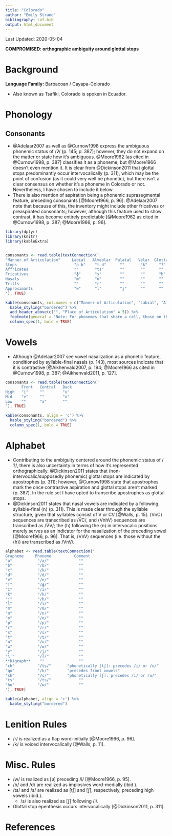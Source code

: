 ```yaml
---
title: "Colorado"
author: "Emily Strand"
bibliography: cof.bib
output: html_document
---
```


Last Updated: 2020-05-04

**COMPROMISED: orthographic ambiguity around glottal stops**

# Background

**Language Family:** Barbacoan / Cayapa-Colorado

* Also known as Tsafiki, Colorado is spoken in Ecuador.

# Phonology

## Consonants

* @Adelaar2007 as well as @Curnow1998 express the ambiguous phonemic status of /ʔ/ (p. 145; p. 387); however, they do not expand on the matter or state how it's ambiguous. @Moore1962 [as cited in @Curnow1998, p. 387] classifies it as a phoneme, but @Moore1966 doesn't even mention it. It is clear from @Dickinson2011 that glottal stops predominantly occur intervocalically (p. 311), which may be the point of confusion (as it could very well be phonetic), but there isn't a clear consensus on whether it's a phoneme in Colorado or not. Nevertheless, I have chosen to include it below
* There is also mention of aspiration being a phonemic suprasegmental feature, preceding consonants [@Moore1966, p. 96]. @Adelaar2007 note that because of this, the inventory might include other fricatives or preaspirated consonants; however, although this feature used to show contrast, it has become entirely predictable [@Moore1962 as cited in @Curnow1998, p. 387; @Moore1966, p. 96].

```r

library(dplyr)
library(knitr)
library(kableExtra)


consonants <- read.table(textConnection('
"Manner of Articulation"     Labial   Alveolar  Palatal   Velar  Glottal
Stops                         "p b"    "t d"      ""       "k"     "ʔ"
Affricates                    ""       "ts"       ""       ""      ""
Fricatives                    "ɸ"      "s"        ""       ""      "h"
Nasals                        "m"      "n"        ""       ""      ""
Trills                        ""       "r"        ""       ""      ""
Approximants                  "w"      "l"        "j"      ""      ""
'), TRUE)

kable(consonants, col.names = c("Manner of Articulation", "Labial", "Alveolar", "Palatal", "Velar", "Glottal"), align = 'c') %>%
  kable_styling("bordered") %>%
  add_header_above(c("", "Place of Articulation" = 5)) %>%
  footnote(general = "Note: For phonemes that share a cell, those on the left are voiceless and those on the right are voiced.", general_title = "") %>%
  column_spec(1, bold = TRUE)

```

# Vowels

* Although @Adelaar2007 see vowel nasalization as a phonetic feature, conditioned by syllable-final nasals (p. 143), most sources indicate that it is contrastive [@Aikhenvald2007, p. 194; @Moore1966 as cited in @Curnow1998, p. 387; @Aikhenvald2011, p. 127].

```r
consonants <- read.table(textConnection('
       Front   Central   Back
High   "i"     ""        "u"
Mid    "e"     ""        "o"
Low    ""      "a"       ""
'), TRUE)

kable(consonants, align = 'c') %>%
  kable_styling("bordered") %>%
  column_spec(1, bold = TRUE)
```


# Alphabet

* Contributing to the ambiguity centered around the phonemic status of /ʔ/, there is also uncertainty in terms of how it's represented orthographically. @Dickinson2011 states that (non-intervocalic/supposedly phonemic) glottal stops are indicated by apostrophes (p. 311); however, @Curnow1998 state that apostrophes mark the once contrastive aspiration and glottal stops aren't marked (p. 387). In the rule set I have opted to transcribe apostrophes as glottal stops.   
* @Dickinson2011 states that nasal vowels are indicated by a following, syllable-final ⟨n⟩ (p. 311). This is made clear through the syllable structure, given that syllables consist of V or CV [@Walls, p. 15]. ⟨VnC⟩ sequences are transcribed as /ṼC/, and ⟨VnhV⟩ sequences are transcribed as /ṼV/; the ⟨h⟩ following the ⟨n⟩ in intervocalic positions merely serves as an indicator for the nasalization of the preceding vowel [@Moore1966, p. 96]. That is, ⟨VnV⟩ sequences (i.e. those without the ⟨h⟩) are transcribed as /VnV/.

```r

alphabet <- read.table(textConnection('
Grapheme     Phoneme          Comment
"a"           "/a/"             ""
"b"           "/b/"             ""
"c"           "/k/"             ""
"d"           "/d/"             ""
"e"           "/e/"             ""
"f"           "/ɸ/"             ""
"i"           "/i/"             ""
"k"           "/k/"             ""
"j"           "/h/"             ""
"l"           "/l/"             ""
"m"           "/m/"             ""
"n"           "/n/"             ""
"o"           "/o/"             ""
"p"           "/p/"             ""
"r"           "/r/"             ""
"s"           "/s/"             ""
"t"           "/t/"             ""
"u"           "/u/"             ""
"w"           "/w/"             ""
"y"           "/j/"             ""
"\'"          "/ʔ/"             ""
**Digraph**    ""               ""
"ch"          "/ts/"       "phonetically [tʃ]: precedes /i/ or /u/"
"qu"          "/k/"        "precedes front vowels"
"sh"          "/s/"        "phonetically [ʃ]: precedes /i/ or /u/"
"ts"          "/ts/"            ""
"hu"          "/w/"             ""
'), TRUE)

kable(alphabet, align = 'c') %>%
  kable_styling("bordered")
```

# Lenition Rules

* /r/ is realized as a flap word-initially [@Moore1966, p. 96].
* /k/ is voiced intervocalically [@Walls, p. 11].

# Misc. Rules

* /w/ is realized as [ʋ] preceding /i/ [@Moore1966, p. 95].
* /b/ and /d/ are realized as implosives word-medially (ibid.).
* /ts/ and /s/ are realized as [tʃ] and [ʃ], respectively, preceding high vowels (ibid.).
    - /s/ is also realized as [ʃ] following /i/.
* Glottal stop epenthesis occurs intervocalically [@Dickinson2011, p. 311].

# References
